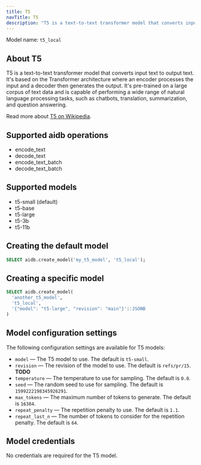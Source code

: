 ```yaml
---
title: T5
navTitle: T5
description: "T5 is a text-to-text transformer model that converts input text to output text."
---
```


Model name: `t5_local`

## About T5

T5 is a text-to-text transformer model that converts input text to output text. It's based on the Transformer architecture where an encoder processes the input and a decoder then generates the output. It's pre-trained on a large corpus of text data and is capable of performing a wide range of natural language processing tasks, such as chatbots, translation, summarization, and question answering.

Read more about [T5 on Wikipedia](https://en.wikipedia.org/wiki/T5_(language_model)).

## Supported aidb operations

* encode_text
* decode_text
* encode_text_batch
* decode_text_batch

## Supported models

* t5-small (default)
* t5-base
* t5-large
* t5-3b
* t5-11b

## Creating the default model

```sql
SELECT aidb.create_model('my_t5_model', 't5_local');
```

## Creating a specific model

```sql
SELECT aidb.create_model(
  'another_t5_model',
  't5_local',
  '{"model": "t5-large", "revision": "main"}'::JSONB 
)
```

## Model configuration settings

The following configuration settings are available for T5 models:

* `model` &mdash; The T5 model to use. The default is `t5-small`.
* `revision` &mdash; The revision of the model to use. The default is `refs/pr/15`. **TODO**
* `temperature` &mdash; The temperature to use for sampling. The default is `0.0`.
* `seed` &mdash; The random seed to use for sampling. The default is `1599222198345926291`.
* `max_tokens` &mdash; The maximum number of tokens to generate. The default is `16384`.
* `repeat_penalty` &mdash; The repetition penalty to use. The default is `1.1`.
* `repeat_last_n` &mdash; The number of tokens to consider for the repetition penalty. The default is `64`.

## Model credentials

No credentials are required for the T5 model.

